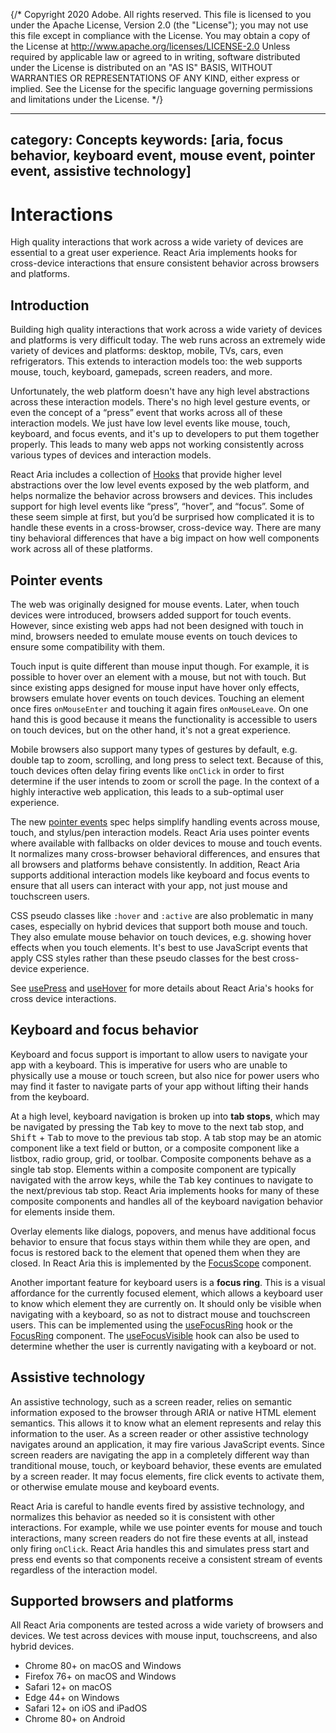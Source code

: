{/* Copyright 2020 Adobe. All rights reserved.
This file is licensed to you under the Apache License, Version 2.0 (the "License");
you may not use this file except in compliance with the License. You may obtain a copy
of the License at http://www.apache.org/licenses/LICENSE-2.0
Unless required by applicable law or agreed to in writing, software distributed under
the License is distributed on an "AS IS" BASIS, WITHOUT WARRANTIES OR REPRESENTATIONS
OF ANY KIND, either express or implied. See the License for the specific language
governing permissions and limitations under the License. */}



---
category: Concepts
keywords: [aria, focus behavior, keyboard event, mouse event, pointer event, assistive technology]
---

# Interactions

High quality interactions that work across a wide variety of devices are essential to a great user experience.
React Aria implements hooks for cross-device interactions that ensure consistent behavior across browsers and platforms.

## Introduction

Building high quality interactions that work across a wide variety of devices and platforms is very difficult today.
The web runs across an extremely wide variety of devices and platforms: desktop, mobile, TVs, cars, even refrigerators.
This extends to interaction models too: the web supports mouse, touch, keyboard, gamepads, screen readers, and more.

Unfortunately, the web platform doesn't have any high level abstractions across these interaction models. There's no
high level gesture events, or even the concept of a “press” event that works across all of these interaction models.
We just have low level events like mouse, touch, keyboard, and focus events, and it's up to developers to put them
together properly. This leads to many web apps not working consistently across various types of devices and interaction models.

React Aria includes a collection of [Hooks](https://reactjs.org/docs/hooks-intro.html) that provide higher level abstractions
over the low level events exposed by the web platform, and helps normalize the behavior across browsers and devices. This includes
support for high level events like “press”, “hover”, and “focus”. Some of these seem simple at first, but you’d be surprised how
complicated it is to handle these events in a cross-browser, cross-device way. There are many tiny behavioral
differences that have a big impact on how well components work across all of these platforms.

## Pointer events

The web was originally designed for mouse events. Later, when touch devices were introduced, browsers added support for
touch events. However, since existing web apps had not been designed with touch in mind, browsers needed to emulate
mouse events on touch devices to ensure some compatibility with them.

Touch input is quite different than mouse input though. For example, it is possible to hover over an element with a mouse,
but not with touch. But since existing apps designed for mouse input have hover only effects, browsers emulate hover events
on touch devices. Touching an element once fires `onMouseEnter` and touching it again fires `onMouseLeave`. On one hand this is
good because it means the functionality is accessible to users on touch devices, but on the other hand, it's not a great experience.

Mobile browsers also support many types of gestures by default, e.g. double tap to zoom, scrolling, and long press to select text.
Because of this, touch devices often delay firing events like `onClick` in order to first determine if the user intends to zoom or
scroll the page. In the context of a highly interactive web application, this leads to a sub-optimal user experience.

The new [pointer events](https://developer.mozilla.org/en-US/docs/Web/API/Pointer_events) spec helps simplify handling events
across mouse, touch, and stylus/pen interaction models. React Aria uses pointer events where available with fallbacks on older
devices to mouse and touch events. It normalizes many cross-browser behavioral differences, and ensures that all browsers and
platforms behave consistently. In addition, React Aria supports additional interaction models like keyboard and focus events
to ensure that all users can interact with your app, not just mouse and touchscreen users.

CSS pseudo classes like `:hover` and `:active` are also problematic in many cases, especially on hybrid devices that support
both mouse and touch. They also emulate mouse behavior on touch devices, e.g. showing hover effects when you touch elements.
It's best to use JavaScript events that apply CSS styles rather than these pseudo classes for the best cross-device experience.

See [usePress](usePress.html) and [useHover](useHover.html) for more details about React Aria's hooks for cross device
interactions.

## Keyboard and focus behavior

Keyboard and focus support is important to allow users to navigate your app with a keyboard. This is imperative for users
who are unable to physically use a mouse or touch screen, but also nice for power users who may find it faster to navigate
parts of your app without lifting their hands from the keyboard.

At a high level, keyboard navigation is broken up into **tab stops**, which may be navigated by pressing the <kbd>Tab</kbd> key to
move to the next tab stop, and <kbd>Shift</kbd> + <kbd>Tab</kbd> to move to the previous tab stop. A tab stop may be an atomic
component like a text field or button, or a composite component like a listbox, radio group, grid, or toolbar. Composite components
behave as a single tab stop. Elements within a composite component are typically navigated with the arrow keys, while the <kbd>Tab</kbd>
key continues to navigate to the next/previous tab stop. React Aria implements hooks for many of these composite components and handles
all of the keyboard navigation behavior for elements inside them.

Overlay elements like dialogs, popovers, and menus have additional focus behavior to ensure that focus stays within them while they
are open, and focus is restored back to the element that opened them when they are closed. In React Aria this is implemented by
the [FocusScope](FocusScope.html) component.

Another important feature for keyboard users is a **focus ring**. This is a visual affordance for the currently focused element, which
allows a keyboard user to know which element they are currently on. It should only be visible when navigating with a keyboard, so as
not to distract mouse and touchscreen users. This can be implemented using the [useFocusRing](useFocusRing.html) hook or the
[FocusRing](FocusRing.html) component. The [useFocusVisible](useFocusVisible.html) hook can also be used to determine whether
the user is currently navigating with a keyboard or not.

## Assistive technology

An assistive technology, such as a screen reader, relies on semantic information exposed to the browser through ARIA or native HTML element
semantics. This allows it to know what an element represents and relay this information to the user. As a screen reader or other
assistive technology navigates around an application, it may fire various JavaScript events. Since screen readers are navigating
the app in a completely different way than tranditional mouse, touch, or keyboard behavior, these events are emulated by a
screen reader. It may focus elements, fire click events to activate them, or otherwise emulate mouse and keyboard events.

React Aria is careful to handle events fired by assistive technology, and normalizes this behavior as needed so it is consistent
with other interactions. For example, while we use pointer events for mouse and touch interactions, many screen readers do not
fire these events at all, instead only firing `onClick`. React Aria handles this and simulates press start and press end events
so that components receive a consistent stream of events regardless of the interaction model.

## Supported browsers and platforms

All React Aria components are tested across a wide variety of browsers and devices. We test across devices with
mouse input, touchscreens, and also hybrid devices.

* Chrome 80+ on macOS and Windows
* Firefox 76+ on macOS and Windows
* Safari 12+ on macOS
* Edge 44+ on Windows
* Safari 12+ on iOS and iPadOS
* Chrome 80+ on Android
